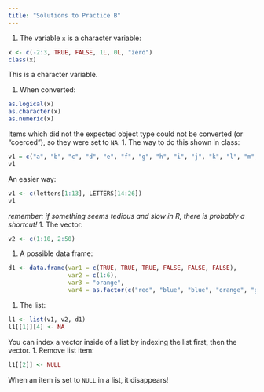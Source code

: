 ```yaml
---
title: "Solutions to Practice B"
---
```


1. The variable `x` is a character variable: 

```r
x <- c(-2:3, TRUE, FALSE, 1L, 0L, "zero")
class(x)
```
This is a character variable. 

1. When converted:
```r
as.logical(x)
as.character(x)
as.numeric(x)
```
Items which did not the expected object type could not be converted (or "coerced"), so they were set to `NA`. 
1. The way to do this shown in class:
```r
v1 = c("a", "b", "c", "d", "e", "f", "g", "h", "i", "j", "k", "l", "m", "N", "O", "P", "Q", "R", "S", "T", "U", "V", "W", "X", "Y", "Z")
v1
```
An easier way:
```r
v1 <- c(letters[1:13], LETTERS[14:26])
v1
```
*remember: if something seems tedious and slow in R, there is probably a shortcut!*
1. The vector:
```r
v2 <- c(1:10, 2:50)
```
1. A possible data frame: 
```r
d1 <- data.frame(var1 = c(TRUE, TRUE, TRUE, FALSE, FALSE, FALSE),
                 var2 = c(1:6),
                 var3 = "orange",
                 var4 = as.factor(c("red", "blue", "blue", "orange", "green", "green"))
```
1. The list:
```r
l1 <- list(v1, v2, d1)
l1[[1]][4] <- NA
```
You can index a vector inside of a list by indexing the list first, then the vector. 
1. Remove list item: 
```r
l1[[2]] <- NULL
```
When an item is set to `NULL` in a list, it disappears!
